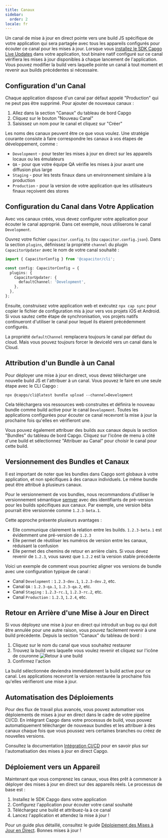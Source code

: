 ```yaml
---
title: Canaux
sidebar:
  order: 2
locale: fr
---
```



Un canal de mise à jour en direct pointe vers une build JS spécifique de votre application qui sera partagée avec tous les appareils configurés pour écouter ce canal pour les mises à jour. Lorsque vous [installez le SDK Capgo Live Updates](/docs/getting-started/quickstart/) dans votre application, tout binaire natif configuré sur ce canal vérifiera les mises à jour disponibles à chaque lancement de l'application. Vous pouvez modifier la build vers laquelle pointe un canal à tout moment et revenir aux builds précédentes si nécessaire.

## Configuration d'un Canal

Chaque application dispose d'un canal par défaut appelé "Production" qui ne peut pas être supprimé. Pour ajouter de nouveaux canaux :

1. Allez dans la section "Canaux" du tableau de bord Capgo
2. Cliquez sur le bouton "Nouveau Canal"
3. Saisissez un nom pour le canal et cliquez sur "Créer"

Les noms des canaux peuvent être ce que vous voulez. Une stratégie courante consiste à faire correspondre les canaux à vos étapes de développement, comme :

- `Development` - pour tester les mises à jour en direct sur les appareils locaux ou les émulateurs
- `QA` - pour que votre équipe QA vérifie les mises à jour avant une diffusion plus large
- `Staging` - pour les tests finaux dans un environnement similaire à la production
- `Production` - pour la version de votre application que les utilisateurs finaux reçoivent des stores

## Configuration du Canal dans Votre Application

Avec vos canaux créés, vous devez configurer votre application pour écouter le canal approprié. Dans cet exemple, nous utiliserons le canal `Development`.

Ouvrez votre fichier `capacitor.config.ts` (ou `capacitor.config.json`). Dans la section `plugins`, définissez la propriété `channel` du plugin `CapacitorUpdater` avec le nom de votre canal souhaité :

```ts
import { CapacitorConfig } from '@capacitor/cli';

const config: CapacitorConfig = {
  plugins: {
    CapacitorUpdater: {
      defaultChannel: 'Development',
    },
  },
};
```

Ensuite, construisez votre application web et exécutez `npx cap sync` pour copier le fichier de configuration mis à jour vers vos projets iOS et Android. Si vous sautez cette étape de synchronisation, vos projets natifs continueront d'utiliser le canal pour lequel ils étaient précédemment configurés.

<Aside type="caution">

La propriété `defaultChannel` remplacera toujours le canal par défaut du cloud. Mais vous pouvez toujours forcer le deviceId vers un canal dans le Cloud.

</Aside>

## Attribution d'un Bundle à un Canal

Pour déployer une mise à jour en direct, vous devez télécharger une nouvelle build JS et l'attribuer à un canal. Vous pouvez le faire en une seule étape avec le CLI Capgo :

```shell
npx @capgo/cli@latest bundle upload --channel=Development
```

Cela téléchargera vos ressources web construites et définira le nouveau bundle comme build active pour le canal `Development`. Toutes les applications configurées pour écouter ce canal recevront la mise à jour la prochaine fois qu'elles en vérifieront une.

Vous pouvez également attribuer des builds aux canaux depuis la section "Bundles" du tableau de bord Capgo. Cliquez sur l'icône de menu à côté d'une build et sélectionnez "Attribuer au Canal" pour choisir le canal pour cette build.

## Versionnement des Bundles et Canaux

Il est important de noter que les bundles dans Capgo sont globaux à votre application, et non spécifiques à des canaux individuels. Le même bundle peut être attribué à plusieurs canaux.

Pour le versionnement de vos bundles, nous recommandons d'utiliser le versionnement sémantique [semver](https://semver.org/) avec des identifiants de pré-version pour les builds spécifiques aux canaux. Par exemple, une version bêta pourrait être versionnée comme `1.2.3-beta.1`.

Cette approche présente plusieurs avantages :

- Elle communique clairement la relation entre les builds. `1.2.3-beta.1` est évidemment une pré-version de `1.2.3`
- Elle permet de réutiliser les numéros de version entre les canaux, réduisant la confusion
- Elle permet des chemins de retour en arrière clairs. Si vous devez revenir de `1.2.3`, vous savez que `1.2.2` est la version stable précédente

Voici un exemple de comment vous pourriez aligner vos versions de bundle avec une configuration typique de canal :

- Canal `Development` : `1.2.3-dev.1`, `1.2.3-dev.2`, etc.
- Canal `QA` : `1.2.3-qa.1`, `1.2.3-qa.2`, etc.
- Canal `Staging` : `1.2.3-rc.1`, `1.2.3-rc.2`, etc.
- Canal `Production` : `1.2.3`, `1.2.4`, etc.

## Retour en Arrière d'une Mise à Jour en Direct

Si vous déployez une mise à jour en direct qui introduit un bug ou qui doit être annulée pour une autre raison, vous pouvez facilement revenir à une build précédente. Depuis la section "Canaux" du tableau de bord :

<Steps>

1. Cliquez sur le nom du canal que vous souhaitez restaurer
2. Trouvez la build vers laquelle vous voulez revenir et cliquez sur l'icône de couronne
![Retour à une build](/select_bundle.webp)
3. Confirmez l'action

</Steps>

La build sélectionnée deviendra immédiatement la build active pour ce canal. Les applications recevront la version restaurée la prochaine fois qu'elles vérifieront une mise à jour.

## Automatisation des Déploiements

Pour des flux de travail plus avancés, vous pouvez automatiser vos déploiements de mises à jour en direct dans le cadre de votre pipeline CI/CD. En intégrant Capgo dans votre processus de build, vous pouvez automatiquement télécharger de nouveaux bundles et les attribuer à des canaux chaque fois que vous poussez vers certaines branches ou créez de nouvelles versions.

Consultez la documentation [Intégration CI/CD](/docs/cicd-integration/) pour en savoir plus sur l'automatisation des mises à jour en direct Capgo.

## Déploiement vers un Appareil

Maintenant que vous comprenez les canaux, vous êtes prêt à commencer à déployer des mises à jour en direct sur des appareils réels. Le processus de base est :

1. Installez le SDK Capgo dans votre application
2. Configurez l'application pour écouter votre canal souhaité
3. Téléchargez une build et attribuez-la à ce canal
4. Lancez l'application et attendez la mise à jour !

Pour un guide plus détaillé, consultez le guide [Déploiement des Mises à Jour en Direct](/docs/getting-started/deploy/). Bonnes mises à jour !
